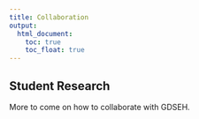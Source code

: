 ```yaml
---
title: Collaboration
output:
  html_document:
    toc: true
    toc_float: true
---
```


## Student Research {#student-research}

More to come on how to collaborate with GDSEH. 
